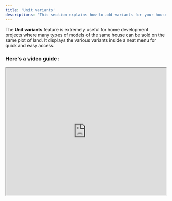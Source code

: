 ```yaml
---
title: 'Unit variants'
descriptions: 'This section explains how to add variants for your house, unit or lot'
---
```


The **Unit variants** feature is extremely useful for home development projects where many types of models of the same house can be sold on the same plot of land. It displays the various variants inside a neat menu for quick and easy access.

### Here's a video guide:

<iframe src="https://streamable.com/e/kqehm0" width="100%" height="400px" />